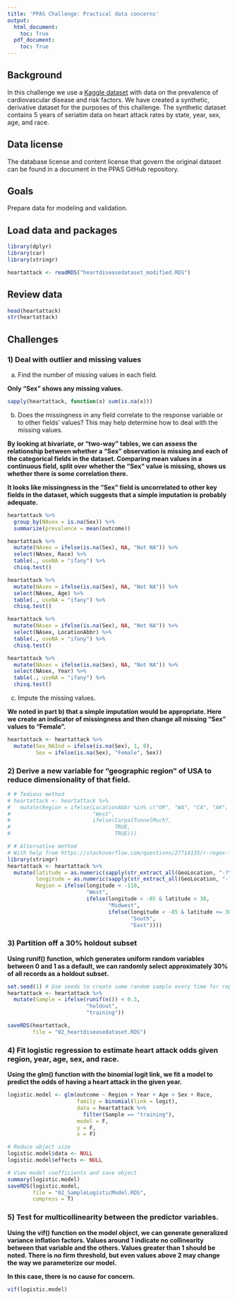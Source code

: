 ```yaml
---
title: 'PPAS Challenge: Practical data concerns'
output: 
  html_document:
    toc: True
  pdf_document:
    toc: True
---
```


## Background
In this challenge we use a [Kaggle dataset](https://www.kaggle.com/mazharkarimi/heart-disease-and-stroke-prevention/metadata) with data on the prevalence of cardiovascular disease and risk factors. We have created a synthetic, derivative dataset for the purposes of this challenge. The synthetic dataset contains 5 years of seriatim data on heart attack rates by state, year, sex, age, and race.

## Data license
The database license and content license that govern the original dataset can be found in a document in the PPAS GitHub repository. 

## Goals
Prepare data for modeling and validation.

## Load data and packages
```r
library(dplyr)
library(car)
library(stringr)

heartattack <- readRDS("heartdiseasedataset_modified.RDS")
```

## Review data
```r
head(heartattack)
str(heartattack)
```

## Challenges
### 1) Deal with outlier and missing values

a) Find the number of missing values in each field.

**Only "Sex" shows any missing values.**

```r
sapply(heartattack, function(x) sum(is.na(x)))
```

b) Does the missingness in any field correlate to the response variable or to other fields' values? This may help determine how to deal with the missing values.

**By looking at bivariate, or "two-way" tables, we can assess the relationship between whether a "Sex" observation is missing and each of the categorical fields in the dataset. Comparing mean values in a continuous field, split over whether the "Sex" value is missing, shows us whether there is some correlation there. **

**It looks like missingness in the "Sex" field is uncorrelated to other key fields in the dataset, which suggests that a simple imputation is probably adequate.**

```r
heartattack %>% 
  group_by(NAsex = is.na(Sex)) %>%
  summarize(prevalence = mean(outcome))

heartattack %>% 
  mutate(NAsex = ifelse(is.na(Sex), NA, "Not NA")) %>%
  select(NAsex, Race) %>%
  table(., useNA = "ifany") %>%
  chisq.test()

heartattack %>% 
  mutate(NAsex = ifelse(is.na(Sex), NA, "Not NA")) %>%
  select(NAsex, Age) %>%
  table(., useNA = "ifany") %>%
  chisq.test()

heartattack %>% 
  mutate(NAsex = ifelse(is.na(Sex), NA, "Not NA")) %>%
  select(NAsex, LocationAbbr) %>%
  table(., useNA = "ifany") %>%
  chisq.test()

heartattack %>% 
  mutate(NAsex = ifelse(is.na(Sex), NA, "Not NA")) %>%
  select(NAsex, Year) %>%
  table(., useNA = "ifany") %>%
  chisq.test()
```

c) Impute the missing values.

**We noted in part b) that a simple imputation would be appropriate. Here we create an indicator of missingness and then change all missing "Sex" values to "Female".**

```r
heartattack <- heartattack %>%
  mutate(Sex_NAInd = ifelse(is.na(Sex), 1, 0),
         Sex = ifelse(is.na(Sex), "Female", Sex))
```

### 2) Derive a new variable for "geographic region" of USA to reduce dimensionality of that field.

```r
# # Tedious method
# heartattack <- heartattack %>%
#   mutate(Region = ifelse(LocationAbbr %in% c("OR", "WA", "CA", "AK", "HI"),
#                          "West",
#                          ifelse(CarpalTunnelMuch?,
#                                 TRUE,
#                                 TRUE)))

# # Alternative method
# With help from https://stackoverflow.com/questions/27714135/r-regex-for-coordinates
library(stringr)
heartattack <- heartattack %>%
  mutate(latitude = as.numeric(sapply(str_extract_all(GeoLocation, "-?\\d+\\.?\\d*"), function(x) x[1])),
         longitude = as.numeric(sapply(str_extract_all(GeoLocation, "-?\\d+\\.?\\d*"), function(x) x[2])),
         Region = ifelse(longitude < -110,
                         "West",
                         ifelse(longitude < -85 & latitude > 38,
                                "Midwest",
                                ifelse(longitude < -85 & latitude <= 38,
                                       "South",
                                       "East"))))

```

### 3) Partition off a 30% holdout subset

**Using runif() function, which generates uniform random variables between 0 and 1 as a default, we can randomly select approximately 30% of all records as a holdout subset.**

```r
set.seed(1) # Use seeds to create same random sample every time for replicability
heartattack <- heartattack %>%
  mutate(Sample = ifelse(runif(n()) < 0.3,
                         "holdout",
                         "training"))

saveRDS(heartattack,
        file = "02_heartdiseasedataset.RDS")
```

### 4) Fit logistic regression to estimate heart attack odds given region, year, age, sex, and race.

**Using the glm() function with the binomial logit link, we fit a model to predict the odds of having a heart attack in the given year.**

```r
logistic.model <- glm(outcome ~ Region + Year + Age + Sex + Race,
                      family = binomial(link = logit),
                      data = heartattack %>%
                        filter(Sample == "training"),
                      model = F,
                      y = F,
                      x = F)

# Reduce object size
logistic.model$data <- NULL
logistic.model$effects <- NULL

# View model coefficients and save object
summary(logistic.model)
saveRDS(logistic.model, 
        file = "02_SampleLogisticModel.RDS",
        compress = T)
```




### 5) Test for multicollinearity between the predictor variables.

**Using the vif() function on the model object, we can generate generalized variance inflation factors. Values around 1 indicate no collinearity between that variable and the others. Values greater than 1 should be noted. There is no firm threshold, but even values above 2 may change the way we parameterize our model.**

**In this case, there is no cause for concern.**

```r
vif(logistic.model)
```




